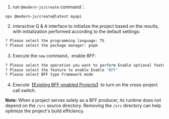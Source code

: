 1. run `@modern-js/create` command：

```bash
npx @modern-js/create@latest myapi
```

2. interactive Q & A interface to initialize the project based on the results, with initialization performed according to the default settings:

```bash
? Please select the programming language: TS
? Please select the package manager: pnpm
```

3. Execute the `new` command，enable BFF:

```bash
? Please select the operation you want to perform Enable optional features
? Please select the feature to enable Enable "BFF"
? Please select BFF type Framework mode
```


4. Execute【[Existing BFF-enabled Projects](/en/guides/advanced-features/bff/cross-project.html#existing-bff-enabled-projects)】to turn on the cross-project call switch.

**Note:** When a project serves solely as a BFF producer, its runtime does not depend on the `/src` source directory. Removing the `/src` directory can help optimize the project's build efficiency.
